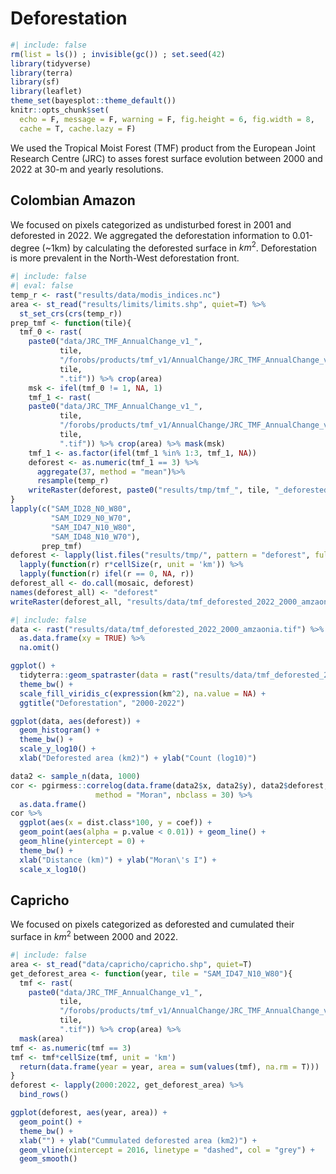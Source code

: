# Deforestation {.unnumbered}

```r
#| include: false
rm(list = ls()) ; invisible(gc()) ; set.seed(42)
library(tidyverse)
library(terra)
library(sf)
library(leaflet)
theme_set(bayesplot::theme_default())
knitr::opts_chunk$set(
  echo = F, message = F, warning = F, fig.height = 6, fig.width = 8,
  cache = T, cache.lazy = F)
```

We used the Tropical Moist Forest (TMF) product from the European Joint Research Centre (JRC) to asses forest surface evolution between 2000 and 2022 at 30-m and yearly resolutions.

## Colombian Amazon

We focused on pixels categorized as undisturbed forest in 2001 and deforested in 2022. We aggregated the deforestation information to 0.01-degree (\~1km) by calculating the deforested surface in $km^2$. Deforestation is more prevalent in the North-West deforestation front.

```r
#| include: false
#| eval: false
temp_r <- rast("results/data/modis_indices.nc")
area <- st_read("results/limits/limits.shp", quiet=T) %>% 
  st_set_crs(crs(temp_r))
prep_tmf <- function(tile){
  tmf_0 <- rast(
    paste0("data/JRC_TMF_AnnualChange_v1_", 
           tile,
           "/forobs/products/tmf_v1/AnnualChange/JRC_TMF_AnnualChange_v1_2000_",
           tile,
           ".tif")) %>% crop(area)
    msk <- ifel(tmf_0 != 1, NA, 1)
    tmf_1 <- rast(
    paste0("data/JRC_TMF_AnnualChange_v1_", 
           tile,
           "/forobs/products/tmf_v1/AnnualChange/JRC_TMF_AnnualChange_v1_2022_",
           tile,
           ".tif")) %>% crop(area) %>% mask(msk)
    tmf_1 <- as.factor(ifel(tmf_1 %in% 1:3, tmf_1, NA))
    deforest <- as.numeric(tmf_1 == 3) %>% 
      aggregate(37, method = "mean")%>% 
      resample(temp_r)
    writeRaster(deforest, paste0("results/tmp/tmf_", tile, "_deforested.tif"))
}
lapply(c("SAM_ID28_N0_W80",
         "SAM_ID29_N0_W70",
         "SAM_ID47_N10_W80",
         "SAM_ID48_N10_W70"),
       prep_tmf)
deforest <- lapply(list.files("results/tmp/", pattern = "deforest", full.names = TRUE), rast) %>% 
  lapply(function(r) r*cellSize(r, unit = 'km')) %>% 
  lapply(function(r) ifel(r == 0, NA, r))
deforest_all <- do.call(mosaic, deforest)
names(deforest_all) <- "deforest"
writeRaster(deforest_all, "results/data/tmf_deforested_2022_2000_amzaonia.tif")
```

```r
#| include: false
data <- rast("results/data/tmf_deforested_2022_2000_amzaonia.tif") %>% 
  as.data.frame(xy = TRUE) %>% 
  na.omit()
```

```r
ggplot() +
  tidyterra::geom_spatraster(data = rast("results/data/tmf_deforested_2022_2000_amzaonia.tif")) +
  theme_bw() +
  scale_fill_viridis_c(expression(km^2), na.value = NA) +
  ggtitle("Deforestation", "2000-2022")
```

```r
ggplot(data, aes(deforest)) +
  geom_histogram() +
  theme_bw() +
  scale_y_log10() +
  xlab("Deforested area (km2)") + ylab("Count (log10)")
```

```r
data2 <- sample_n(data, 1000)
cor <- pgirmess::correlog(data.frame(data2$x, data2$y), data2$deforest,
                   method = "Moran", nbclass = 30) %>% 
  as.data.frame()
cor %>% 
  ggplot(aes(x = dist.class*100, y = coef)) + 
  geom_point(aes(alpha = p.value < 0.01)) + geom_line() +
  geom_hline(yintercept = 0) +
  theme_bw() +
  xlab("Distance (km)") + ylab("Moran\'s I") +
  scale_x_log10()
```

## Capricho

We focused on pixels categorized as deforested and cumulated their surface in $km^2$ between 2000 and 2022.

```r
#| include: false
area <- st_read("data/capricho/capricho.shp", quiet=T)
get_deforest_area <- function(year, tile = "SAM_ID47_N10_W80"){
  tmf <- rast(
    paste0("data/JRC_TMF_AnnualChange_v1_", 
           tile,
           "/forobs/products/tmf_v1/AnnualChange/JRC_TMF_AnnualChange_v1_", year, "_",
           tile,
           ".tif")) %>% crop(area) %>% 
  mask(area)
tmf <- as.numeric(tmf == 3)
tmf <- tmf*cellSize(tmf, unit = 'km')
  return(data.frame(year = year, area = sum(values(tmf), na.rm = T)))
}
deforest <- lapply(2000:2022, get_deforest_area) %>% 
  bind_rows()
```

```r
ggplot(deforest, aes(year, area)) +
  geom_point() +
  theme_bw() +
  xlab("") + ylab("Cummulated deforested area (km2)") +
  geom_vline(xintercept = 2016, linetype = "dashed", col = "grey") +
  geom_smooth()
```
